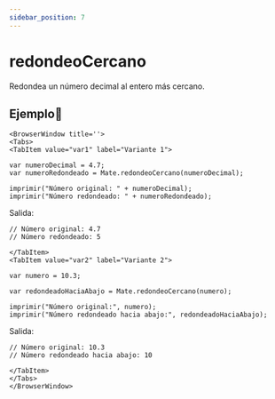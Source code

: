 ```yaml
---
sidebar_position: 7
---
```



# redondeoCercano
Redondea un número decimal al entero más cercano.

## Ejemplo📝

```mdx-code-block
<BrowserWindow title=''>
<Tabs>
<TabItem value="var1" label="Variante 1">
```
```dummy
var numeroDecimal = 4.7;
var numeroRedondeado = Mate.redondeoCercano(numeroDecimal);

imprimir("Número original: " + numeroDecimal);
imprimir("Número redondeado: " + numeroRedondeado);
```

Salida:

```dummy
// Número original: 4.7
// Número redondeado: 5
```

```mdx-code-block
</TabItem>
<TabItem value="var2" label="Variante 2">
```
```dummy
var numero = 10.3;

var redondeadoHaciaAbajo = Mate.redondeoCercano(numero);

imprimir("Número original:", numero);
imprimir("Número redondeado hacia abajo:", redondeadoHaciaAbajo);
```
Salida:
```dummy
// Número original: 10.3
// Número redondeado hacia abajo: 10
```

```mdx-code-block
</TabItem>
</Tabs>
</BrowserWindow>
```
